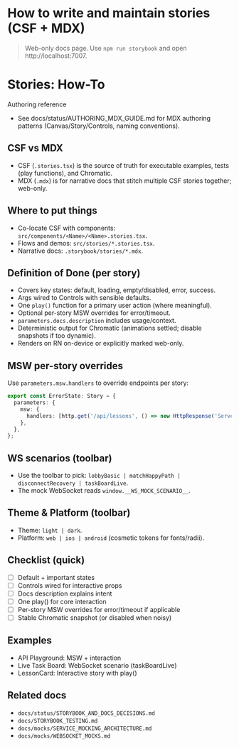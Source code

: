 # How to write and maintain stories (CSF + MDX)

> Web-only docs page. Use `npm run storybook` and open http://localhost:7007.


<Meta title="Docs/Stories How-To" />

# Stories: How-To

Authoring reference

- See docs/status/AUTHORING_MDX_GUIDE.md for MDX authoring patterns (Canvas/Story/Controls, naming conventions).

## CSF vs MDX

- CSF (`.stories.tsx`) is the source of truth for executable examples, tests (play functions), and Chromatic.
- MDX (`.mdx`) is for narrative docs that stitch multiple CSF stories together; web-only.

## Where to put things

- Co-locate CSF with components: `src/components/<Name>/<Name>.stories.tsx`.
- Flows and demos: `src/stories/*.stories.tsx`.
- Narrative docs: `.storybook/stories/*.mdx`.

## Definition of Done (per story)

- Covers key states: default, loading, empty/disabled, error, success.
- Args wired to Controls with sensible defaults.
- One `play()` function for a primary user action (where meaningful).
- Optional per-story MSW overrides for error/timeout.
- `parameters.docs.description` includes usage/context.
- Deterministic output for Chromatic (animations settled; disable snapshots if too dynamic).
- Renders on RN on-device or explicitly marked web-only.

## MSW per-story overrides

Use `parameters.msw.handlers` to override endpoints per story:

```ts path=null start=null
export const ErrorState: Story = {
  parameters: {
    msw: {
      handlers: [http.get('/api/lessons', () => new HttpResponse('Server error', { status: 500 }))],
    },
  },
};
```

## WS scenarios (toolbar)

- Use the toolbar to pick: `lobbyBasic | matchHappyPath | disconnectRecovery | taskBoardLive`.
- The mock WebSocket reads `window.__WS_MOCK_SCENARIO__`.

## Theme & Platform (toolbar)

- Theme: `light | dark`.
- Platform: `web | ios | android` (cosmetic tokens for fonts/radii).

## Checklist (quick)

- [ ] Default + important states
- [ ] Controls wired for interactive props
- [ ] Docs description explains intent
- [ ] One play() for core interaction
- [ ] Per-story MSW overrides for error/timeout if applicable
- [ ] Stable Chromatic snapshot (or disabled when noisy)

## Examples

- API Playground: MSW + interaction
- Live Task Board: WebSocket scenario (taskBoardLive)
- LessonCard: Interactive story with play()

## Related docs

- `docs/status/STORYBOOK_AND_DOCS_DECISIONS.md`
- `docs/STORYBOOK_TESTING.md`
- `docs/mocks/SERVICE_MOCKING_ARCHITECTURE.md`
- `docs/mocks/WEBSOCKET_MOCKS.md`
